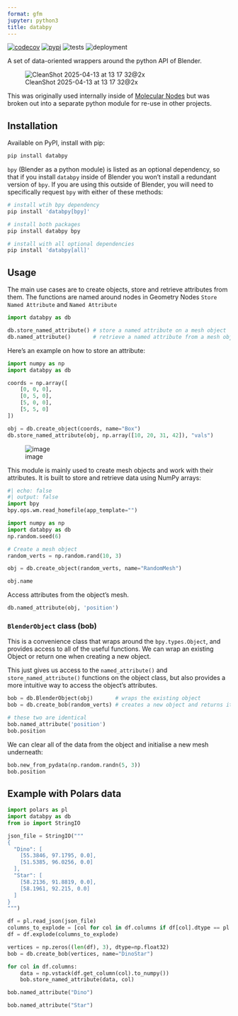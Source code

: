 ```yaml
---
format: gfm
jupyter: python3
title: databpy
---
```


[![codecov](https://codecov.io/gh/BradyAJohnston/databpy/graph/badge.svg?token=KFuu67hzAz)](https://codecov.io/gh/BradyAJohnston/databpy)
[![pypi](https://img.shields.io/pypi/v/databpy)](https://pypi.org/project/databpy/)
![tests](https://github.com/bradyajohnston/databpy/actions/workflows/tests.yml/badge.svg)
![deployment](https://github.com/bradyajohnston/databpy/actions/workflows/ci-cd.yml/badge.svg)

A set of data-oriented wrappers around the python API of Blender.

![CleanShot 2025-04-13 at 13 17 32@2x](https://github.com/user-attachments/assets/bceb48e3-ba56-4893-be5f-5a5c2e71b19f)

This was originally used internally inside of [Molecular Nodes](https://github.com/BradyAJohnston/MolecularNodes) but was broken out into a separate python module for re-use in other projects.

## Installation
Available on PyPI, install with pip:

```bash
pip install databpy
```

::: {.callout-caution}

`bpy` (Blender as a python module) is listed as an optional dependency, so that if you install `databpy` inside of Blender you won't install a redundant version of `bpy`. If you are using this outside of Blender, you will need to specifically request `bpy` with either of these methods:
```bash
# install wtih bpy dependency
pip install 'databpy[bpy]'

# install both packages
pip install databpy bpy

# install with all optional dependencies
pip install 'databpy[all]'
```
:::

## Usage

The main use cases are to create objects, store and retrieve attributes from them. The functions are named around nodes in Geometry Nodes `Store Named Attribute` and `Named Attribute`

```python
import databpy as db

db.store_named_attribute() # store a named attribute on a mesh object
db.named_attribute()       # retrieve a named attribute from a mesh object
```

Here's an example on how to store an attribute:
```python
import numpy as np
import databpy as db

coords = np.array([
    [0, 0, 0],
    [0, 5, 0],
    [5, 0, 0],
    [5, 5, 0]
])

obj = db.create_object(coords, name="Box")
db.store_named_attribute(obj, np.array([10, 20, 31, 42]), "vals")
```
![image](https://github.com/user-attachments/assets/2af6046a-8d73-4881-af63-8ed175fe2136)

This module is mainly used to create mesh objects and work with their attributes. It is built to store and retrieve data using NumPy arrays:

```python
#| echo: false
#| output: false
import bpy
bpy.ops.wm.read_homefile(app_template="")
```


```python
import numpy as np
import databpy as db
np.random.seed(6)

# Create a mesh object
random_verts = np.random.rand(10, 3)

obj = db.create_object(random_verts, name="RandomMesh")

obj.name
```

Access attributes from the object's mesh.
```python

db.named_attribute(obj, 'position')

```


### `BlenderObject` class (bob)

This is a convenience class that wraps around the `bpy.types.Object`, and provides access to all of the useful functions. We can wrap an existing Object or return one when creating a new object.

This just gives us access to the `named_attribute()` and `store_named_attribute()` functions on the object class, but also provides a more intuitive way to access the object's attributes.

```python
bob = db.BlenderObject(obj)       # wraps the existing object 
bob = db.create_bob(random_verts) # creates a new object and returns it already wrapped

# these two are identical
bob.named_attribute('position')
bob.position
```

We can clear all of the data from the object and initialise a new mesh underneath:

```python
bob.new_from_pydata(np.random.randn(5, 3))
bob.position
```

## Example with Polars data

```python
import polars as pl
import databpy as db
from io import StringIO

json_file = StringIO("""
{
  "Dino": [
    [55.3846, 97.1795, 0.0],
    [51.5385, 96.0256, 0.0]
  ],
  "Star": [
    [58.2136, 91.8819, 0.0],
    [58.1961, 92.215, 0.0]
  ]
}
""")

df = pl.read_json(json_file)
columns_to_explode = [col for col in df.columns if df[col].dtype == pl.List(pl.List)]
df = df.explode(columns_to_explode)

vertices = np.zeros((len(df), 3), dtype=np.float32)
bob = db.create_bob(vertices, name="DinoStar")

for col in df.columns:
    data = np.vstack(df.get_column(col).to_numpy())
    bob.store_named_attribute(data, col)

bob.named_attribute("Dino")
```


```python
bob.named_attribute("Star")
```